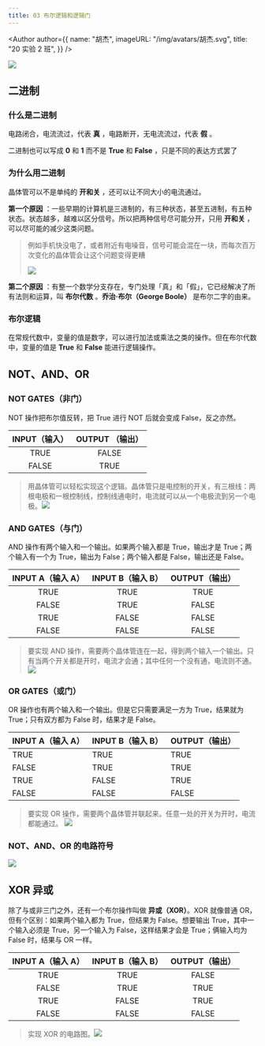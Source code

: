 ```yaml
---
title: 03 布尔逻辑和逻辑门
---
```


<Author
  author={{
    name: "胡杰",
    imageURL: "/img/avatars/胡杰.svg",
    title: "20 实验 2 班",
  }}
/>

![](./目录.png)

<BVideo src="BV1EW411u7th" p="3" />

## 二进制

### 什么是二进制

电路闭合，电流流过，代表 **真** ，电路断开，无电流流过，代表 **假** 。

二进制也可以写成 **0** 和 **1** 而不是 **True** 和 **False** ，只是不同的表达方式罢了

### 为什么用二进制

晶体管可以不是单纯的 **开和关** ，还可以让不同大小的电流通过。

**第一个原因** ：一些早期的计算机是三进制的，有三种状态，甚至五进制，有五种状态。状态越多，越难以区分信号。所以把两种信号尽可能分开，只用 **开和关** ，可以尽可能的减少这类问题。

> 例如手机快没电了，或者附近有电噪音，信号可能会混在一块，而每次百万次变化的晶体管会让这个问题变得更糟
>
> ![](./为什么用二进制.png)

​**第二个原因** ：有整一个数学分支存在，专门处理「真」和「假」，它已经解决了所有法则和运算，叫 **布尔代数** 。**乔治·布尔（George Boole）** 是布尔二字的由来。

### 布尔逻辑

在常规代数中，变量的值是数字，可以进行加法或乘法之类的操作。但在布尔代数中，变量的值是 **True** 和 **False** 能进行逻辑操作。

## NOT、AND、OR

### NOT GATES（非门）

NOT 操作把布尔值反转，把 True 进行 NOT 后就会变成 False，反之亦然。

| INPUT（输入） | OUTPUT （输出） |
| :-----------: | :-------------: |
|     TRUE      |      FALSE      |
|     FALSE     |      TRUE       |

> 用晶体管可以轻松实现这个逻辑。晶体管只是电控制的开关，有三根线：两根电极和一根控制线，控制线通电时，电流就可以从一个电极流到另一个电极。![](./NOT.png)

### AND GATES（与门）

AND 操作有两个输入和一个输出。如果两个输入都是 True，输出才是 True；两个输入有一个为 True，输出为 False；两个输入都是 False，输出还是 False。

| INPUT A（输入 A） | INPUT B（输入 B） | OUTPUT（输出） |
| :---------------: | :---------------: | :------------: |
|       TRUE        |       TRUE        |      TRUE      |
|       FALSE       |       TRUE        |     FALSE      |
|       TRUE        |       FALSE       |     FALSE      |
|       FALSE       |       FALSE       |     FALSE      |

> 要实现 AND 操作，需要两个晶体管连在一起，得到两个输入一个输出。只有当两个开关都是开时，电流才会通；其中任何一个没有通，电流则不通。![](./AND.png)

### OR GATES（或门）

OR 操作也有两个输入和一个输出。但是它只需要满足一方为 True，结果就为 True；只有双方都为 False 时，结果才是 False。

| INPUT A（输入 A） | INPUT B（输入 B） | OUTPUT（输出） |
| ----------------- | ----------------- | -------------- |
| TRUE              | TRUE              | TRUE           |
| FALSE             | TRUE              | TRUE           |
| TRUE              | FALSE             | TRUE           |
| FALSE             | FALSE             | FALSE          |

> 要实现 OR 操作，需要两个晶体管并联起来。任意一处的开关为开时，电流都能通过。
> ![](./OR.png)

### NOT、AND、OR 的电路符号

![](./符号.png)

## XOR 异或

除了与或非三门之外，还有一个布尔操作叫做 **异或（XOR）**。XOR 就像普通 OR，但有个区别：如果两个输入都为 True，但结果为 False。想要输出 True，其中一个输入必须是 True，另一个输入为 False，这样结果才会是 True；俩输入均为 False 时，结果与 OR 一样。

| INPUT A（输入 A） | INPUT B（输入 B） | OUTPUT（输出） |
| :---------------: | :---------------: | :------------: |
|       TRUE        |       TRUE        |     FALSE      |
|       FALSE       |       TRUE        |      TRUE      |
|       TRUE        |       FALSE       |      TRUE      |
|       FALSE       |       FALSE       |     FALSE      |

> 实现 XOR 的电路图。![](./XOR.png)

